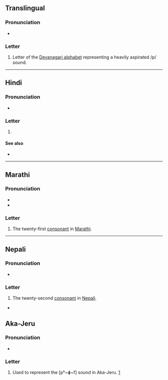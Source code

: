 {{also|फ़}}
{{character info}}
==Translingual==

===Pronunciation===
* {{IPA|mul|/pʰə/}}

===Letter===
{{mul-Deva|pha}}

# Letter of the [[Devanagari alphabet]] representing a heavily aspirated /p/ sound.

----

==Hindi==

===Pronunciation===
* {{hi-IPA|फ.}}

===Letter===
{{head|hi|letter}}

# {{n-g|the twenty-second [[consonant]] in [[Hindi]]}}

====See also====
* {{list:Devanagari script letters/hi}}

----

==Marathi==

===Pronunciation===
* {{IPA|mr|/pʰə/}}
* {{IPA|mr|/fə/}}

===Letter===
{{head|mr|letter}}

# The twenty-first [[consonant]] in [[Marathi]].

----

==Nepali==

===Pronunciation===
* {{ne-IPA}}

===Letter===
{{head|ne|letter}}

# The twenty-second [[consonant]] in [[Nepali]].

*

==Aka-Jeru==

===Pronunciation===
* {{IPA|akj|/pʰ~ɸ~f/}}

===Letter===
{{head|akj|letter|tr=ph}}

# Used to represent the [pʰ~ɸ~f] sound in Aka-Jeru. [https://omniglot.com/writing/akajeru.htm]